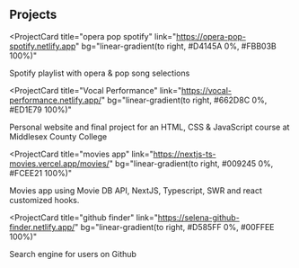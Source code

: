 ## Projects

<ProjectCard
  title="opera pop spotify"
  link="https://opera-pop-spotify.netlify.app"
  bg="linear-gradient(to right, #D4145A 0%, #FBB03B 100%)"
>
  Spotify playlist with opera & pop song selections 
</ProjectCard>

<ProjectCard
  title="Vocal Performance"
  link="https://vocal-performance.netlify.app/"
  bg="linear-gradient(to right, #662D8C 0%, #ED1E79 100%)"
>
  Personal website and final project for an HTML, CSS & JavaScript course at Middlesex County College 
</ProjectCard>



<ProjectCard
  title="movies app"
  link="https://nextjs-ts-movies.vercel.app/movies/"
  bg="linear-gradient(to right, #009245 0%, #FCEE21 100%)"
>
  Movies app using Movie DB API, NextJS, Typescript, SWR and react customized hooks.
</ProjectCard>

<ProjectCard
  title="github finder"
  link="https://selena-github-finder.netlify.app/"
  bg="linear-gradient(to right, #D585FF 0%, #00FFEE 100%)"
>
  Search engine for users on Github
</ProjectCard>
